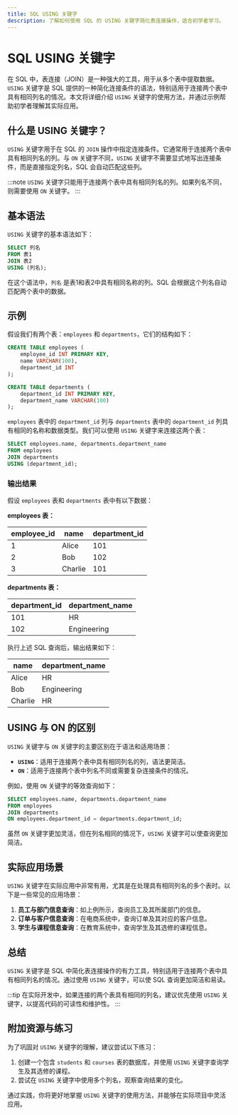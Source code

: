 ```yaml
---
title: SQL USING 关键字
description: 了解如何使用 SQL 的 USING 关键字简化表连接操作，适合初学者学习。
---
```


# SQL USING 关键字

在 SQL 中，表连接（JOIN）是一种强大的工具，用于从多个表中提取数据。`USING` 关键字是 SQL 提供的一种简化连接条件的语法，特别适用于连接两个表中具有相同列名的情况。本文将详细介绍 `USING` 关键字的使用方法，并通过示例帮助初学者理解其实际应用。

## 什么是 USING 关键字？

`USING` 关键字用于在 SQL 的 `JOIN` 操作中指定连接条件。它通常用于连接两个表中具有相同列名的列。与 `ON` 关键字不同，`USING` 关键字不需要显式地写出连接条件，而是直接指定列名，SQL 会自动匹配这些列。

:::note
`USING` 关键字只能用于连接两个表中具有相同列名的列。如果列名不同，则需要使用 `ON` 关键字。
:::

## 基本语法

`USING` 关键字的基本语法如下：

```sql
SELECT 列名
FROM 表1
JOIN 表2
USING (列名);
```

在这个语法中，`列名` 是表1和表2中具有相同名称的列。SQL 会根据这个列名自动匹配两个表中的数据。

## 示例

假设我们有两个表：`employees` 和 `departments`，它们的结构如下：

```sql
CREATE TABLE employees (
    employee_id INT PRIMARY KEY,
    name VARCHAR(100),
    department_id INT
);

CREATE TABLE departments (
    department_id INT PRIMARY KEY,
    department_name VARCHAR(100)
);
```

`employees` 表中的 `department_id` 列与 `departments` 表中的 `department_id` 列具有相同的名称和数据类型。我们可以使用 `USING` 关键字来连接这两个表：

```sql
SELECT employees.name, departments.department_name
FROM employees
JOIN departments
USING (department_id);
```

### 输出结果

假设 `employees` 表和 `departments` 表中有以下数据：

**employees 表：**

| employee_id | name   | department_id |
|-------------|--------|---------------|
| 1           | Alice  | 101           |
| 2           | Bob    | 102           |
| 3           | Charlie| 101           |

**departments 表：**

| department_id | department_name |
|---------------|-----------------|
| 101           | HR              |
| 102           | Engineering     |

执行上述 SQL 查询后，输出结果如下：

| name    | department_name |
|---------|-----------------|
| Alice   | HR              |
| Bob     | Engineering     |
| Charlie | HR              |

## USING 与 ON 的区别

`USING` 关键字与 `ON` 关键字的主要区别在于语法和适用场景：

- **`USING`**：适用于连接两个表中具有相同列名的列，语法更简洁。
- **`ON`**：适用于连接两个表中列名不同或需要复杂连接条件的情况。

例如，使用 `ON` 关键字的等效查询如下：

```sql
SELECT employees.name, departments.department_name
FROM employees
JOIN departments
ON employees.department_id = departments.department_id;
```

虽然 `ON` 关键字更加灵活，但在列名相同的情况下，`USING` 关键字可以使查询更加简洁。

## 实际应用场景

`USING` 关键字在实际应用中非常有用，尤其是在处理具有相同列名的多个表时。以下是一些常见的应用场景：

1. **员工与部门信息查询**：如上例所示，查询员工及其所属部门的信息。
2. **订单与客户信息查询**：在电商系统中，查询订单及其对应的客户信息。
3. **学生与课程信息查询**：在教育系统中，查询学生及其选修的课程信息。

## 总结

`USING` 关键字是 SQL 中简化表连接操作的有力工具，特别适用于连接两个表中具有相同列名的情况。通过使用 `USING` 关键字，可以使 SQL 查询更加简洁和易读。

:::tip
在实际开发中，如果连接的两个表具有相同的列名，建议优先使用 `USING` 关键字，以提高代码的可读性和维护性。
:::

## 附加资源与练习

为了巩固对 `USING` 关键字的理解，建议尝试以下练习：

1. 创建一个包含 `students` 和 `courses` 表的数据库，并使用 `USING` 关键字查询学生及其选修的课程。
2. 尝试在 `USING` 关键字中使用多个列名，观察查询结果的变化。

通过实践，你将更好地掌握 `USING` 关键字的使用方法，并能够在实际项目中灵活应用。